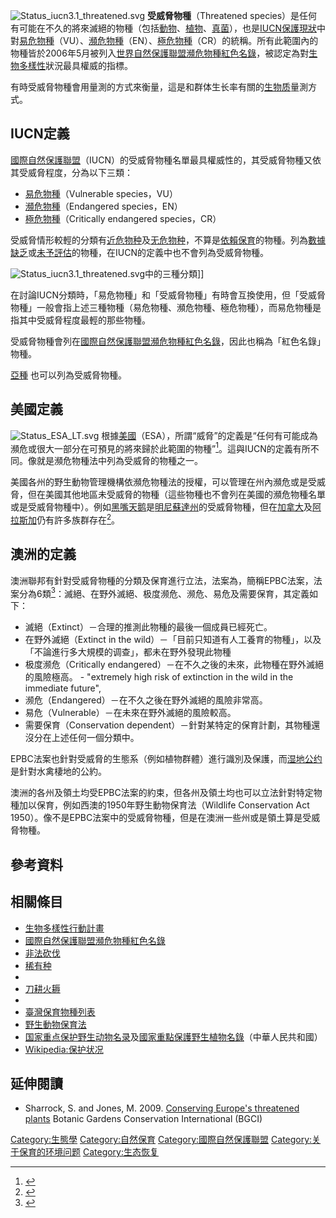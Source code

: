 [[File:Status_iucn3.1_threatened.svg|right]]
{{保護現狀}}
'''受威脅物種'''（Threatened species）是任何有可能在不久的將來滅絕的物種（包括[[動物|動物]]、[[植物|植物]]、[[真菌|真菌]]），也是[[IUCN|IUCN]][[保護現狀|保護現狀]]中對[[易危物種|易危物種]]（VU）、[[瀕危物種|瀕危物種]]（EN）、[[極危物種|極危物種]]（CR）的統稱。所有此範圍內的物種皆於2006年5月被列入[[世界自然保護聯盟瀕危物種紅色名錄|世界自然保護聯盟瀕危物種紅色名錄]]，被認定為對[[生物多樣性|生物多樣性]]狀況最具權威的指標。

有時受威脅物種會用量測{{le|臨界逆補償點|Critical depensation}}的{{le|族群動態|Population dynamics}}方式來衡量，這是和群体生长率有關的[[生物质|生物质]]量測方式。

==IUCN定義==
[[國際自然保護聯盟|國際自然保護聯盟]]（IUCN）的受威脅物種名單最具權威性的，其受威脅物種又依其受威脅程度，分為以下三類：

*[[易危物種|易危物種]]（Vulnerable species，VU）
*[[瀕危物種|瀕危物種]]（Endangered species，EN）
*[[極危物種|極危物種]]（Critically endangered species，CR）

受威脅情形較輕的分類有[[近危物种|近危物种]]及[[无危物种|无危物种]]，不算是[[依賴保育|依賴保育]]的物種。列為[[數據缺乏|數據缺乏]]或[[未予評估|未予評估]]的物種，在IUCN的定義中也不會列為受威脅物種。

[[File:Status_iucn3.1_threatened.svg|thumb]]中的三種分類]]

在討論IUCN分類時，「易危物種」和「受威脅物種」有時會互換使用，但「受威脅物種」一般會指上述三種物種（易危物種、瀕危物種、極危物種），而易危物種是指其中受威脅程度最輕的那些物種。

受威脅物種會列在[[國際自然保護聯盟瀕危物種紅色名錄|國際自然保護聯盟瀕危物種紅色名錄]]，因此也稱為「紅色名錄」物種。

[[亞種|亞種]]<!--populations and stocks-->也可以列為受威脅物種。
{{clear}}
== 美國定義 ==
[[Image:Status_ESA_LT.svg|left]]
根據[[美國|美國]]{{le|瀕危物種法|Endangered Species Act}}（ESA），所謂“威脅”的定義是“任何有可能成為瀕危或很大一部分在可預見的將來歸於此範圍的物種”<ref>{{cite web|url=http://www.fws.gov/endangered/laws-policies/section-3.html|title=Endangered Species Act, Section 3|work=U.S. Fish and Wildlife Service|accessdate=2016-08-03|archive-date=2017-04-29|archive-url=https://web.archive.org/web/20170429155642/https://www.fws.gov/endangered/laws-policies/section-3.html|dead-url=no}}</ref>。這與IUCN的定義有所不同。像{{le|Bay checkerspot butterfly|Bay checkerspot butterfly}}就是瀕危物種法中列為受威脅的物種之一。

美國各州的野生動物管理機構依瀕危物種法的授權，可以管理在州內瀕危或是受威脅，但在美國其他地區未受威脅的物種（這些物種也不會列在美國的瀕危物種名單或是受威脅物種中）。例如[[黑嘴天鹅|黑嘴天鹅]]是[[明尼蘇達州|明尼蘇達州]]的受威脅物種，但在[[加拿大|加拿大]]及[[阿拉斯加|阿拉斯加]]仍有許多族群存在<ref>{{cite web|url=http://files.dnr.state.mn.us/natural_resources/ets/endlist.pdf|title=Minnesota Endangered & Threatened Species List|publisher=Minnesota Department of Natural Resources|accessdate=2016-08-03|archive-date=2017-05-19|archive-url=https://web.archive.org/web/20170519114000/http://files.dnr.state.mn.us/natural_resources/ets/endlist.pdf|dead-url=no}}</ref>。

==澳洲的定義==
澳洲聯邦有針對受威脅物種的分類及保育進行立法，法案為{{le|1999年環境保護及生物多樣性保護法|Environment Protection and Biodiversity Conservation Act 1999}}，簡稱EPBC法案，法案分為6類<ref>{{cite web|url=http://www.environment.gov.au/biodiversity/threatened/species.html#categories|title=Threatened species under the Environment Protection and Biodiversity Conservation Act 1999|publisher=Australian Government Department of the Environment and Energy|accessdate=2016-08-03|archive-date=2009-02-21|archive-url=https://web.archive.org/web/20090221072705/http://environment.gov.au/biodiversity/threatened/species.html#categories|dead-url=no}}</ref>：滅絕、在野外滅絕、极度濒危、濒危、易危及需要保育，其定義如下：
*滅絕（Extinct）－合理的推測此物種的最後一個成員已經死亡。
*在野外滅絕（Extinct in the wild）－「目前只知道有人工養育的物種」，以及「不論進行多大規模的调查」，都未在野外發現此物種
*极度濒危（Critically endangered）－在不久之後的未來，此物種在野外滅絕的風險極高。 - "extremely high risk of extinction in the wild in the immediate future",
*濒危（Endangered）－在不久之後在野外滅絕的風險非常高。
*易危（Vulnerable）－在未來在野外滅絕的風險較高。
*需要保育（Conservation dependent）－針對某特定的保育計劃，其物種還沒分在上述任何一個分類中。
EPBC法案也針對受威脅的生態系（例如植物群體）進行識別及保護，而[[湿地公约|湿地公约]]是針對水禽棲地的公約。

澳洲的各州及領土均受EPBC法案的約束，但各州及領土均也可以立法針對特定物種加以保育，例如西澳的1950年野生動物保育法（Wildlife Conservation Act 1950）。像{{le|卢氏秧鸡|Lewin's rail}}不是EPBC法案中的受威脅物種，但是在澳洲一些州或是領土算是受威脅物種。
== 參考資料==
{{reflist}}

== 相關條目==
*[[生物多樣性行動計畫|生物多樣性行動計畫]]
*[[國際自然保護聯盟瀕危物種紅色名錄|國際自然保護聯盟瀕危物種紅色名錄]]
*[[非法砍伐|非法砍伐]]
*[[稀有种|稀有种]]
*{{le|藍色名錄|Blue-listed}}
*[[刀耕火耨|刀耕火耨]]
*{{le|澳大利亞受威脅的動物|Threatened fauna of Australia}}
*[[臺灣保育物種列表|臺灣保育物種列表]]
*[[野生動物保育法|野生動物保育法]]
*[[国家重点保护野生动物名录|国家重点保护野生动物名录]]及[[國家重點保護野生植物名錄|國家重點保護野生植物名錄]]（中華人民共和國）
*[[Wikipedia:保护状况|Wikipedia:保护状况]]

==延伸閱讀==
*Sharrock, S. and Jones, M. 2009. [http://www.bgci.org/files/Worldwide/Publications/euro_report.pdf Conserving Europe's threatened plants]{{Wayback|url=http://www.bgci.org/files/Worldwide/Publications/euro_report.pdf |date=20160412033041 }} Botanic Gardens Conservation International (BGCI)

[[Category:生態學|Category:生態學]]
[[Category:自然保育|Category:自然保育]]
[[Category:國際自然保護聯盟|Category:國際自然保護聯盟]]
[[Category:关于保育的环境问题|Category:关于保育的环境问题]]
[[Category:生态恢复|Category:生态恢复]]